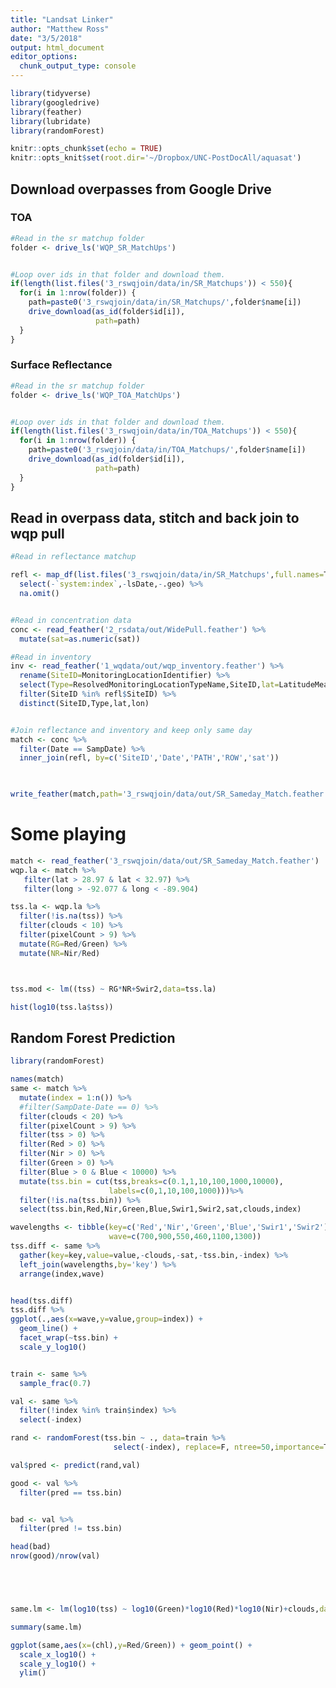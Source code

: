 ```yaml
---
title: "Landsat Linker"
author: "Matthew Ross"
date: "3/5/2018"
output: html_document
editor_options: 
  chunk_output_type: console
---
```


```r
library(tidyverse)
library(googledrive)
library(feather)
library(lubridate)
library(randomForest)

knitr::opts_chunk$set(echo = TRUE)
knitr::opts_knit$set(root.dir='~/Dropbox/UNC-PostDocAll/aquasat')


```



## Download overpasses from Google Drive

### TOA

```r

#Read in the sr matchup folder
folder <- drive_ls('WQP_SR_MatchUps')


#Loop over ids in that folder and download them.
if(length(list.files('3_rswqjoin/data/in/SR_Matchups')) < 550){
  for(i in 1:nrow(folder)) {
    path=paste0('3_rswqjoin/data/in/SR_Matchups/',folder$name[i])
    drive_download(as_id(folder$id[i]),
                   path=path)
  }
}


```

### Surface Reflectance

```r

#Read in the sr matchup folder
folder <- drive_ls('WQP_TOA_MatchUps')


#Loop over ids in that folder and download them.
if(length(list.files('3_rswqjoin/data/in/TOA_Matchups')) < 550){
  for(i in 1:nrow(folder)) {
    path=paste0('3_rswqjoin/data/in/TOA_Matchups/',folder$name[i])
    drive_download(as_id(folder$id[i]),
                   path=path)
  }
}


```


## Read in overpass data, stitch and back join to wqp pull 
```r
#Read in reflectance matchup

refl <- map_df(list.files('3_rswqjoin/data/in/SR_Matchups',full.names=T),read_csv) %>%
  select(-`system:index`,-lsDate,-.geo) %>%
  na.omit()


#Read in concentration data
conc <- read_feather('2_rsdata/out/WidePull.feather') %>%
  mutate(sat=as.numeric(sat))

#Read in inventory
inv <- read_feather('1_wqdata/out/wqp_inventory.feather') %>%
  rename(SiteID=MonitoringLocationIdentifier) %>%
  select(Type=ResolvedMonitoringLocationTypeName,SiteID,lat=LatitudeMeasure,lon=LongitudeMeasure) %>%
  filter(SiteID %in% refl$SiteID) %>%
  distinct(SiteID,Type,lat,lon)


#Join reflectance and inventory and keep only same day
match <- conc %>%
  filter(Date == SampDate) %>%
  inner_join(refl, by=c('SiteID','Date','PATH','ROW','sat')) 

  

write_feather(match,path='3_rswqjoin/data/out/SR_Sameday_Match.feather')

```

# Some playing
```r
match <- read_feather('3_rswqjoin/data/out/SR_Sameday_Match.feather')
wqp.la <- match %>%
   filter(lat > 28.97 & lat < 32.97) %>%
   filter(long > -92.077 & long < -89.904)

tss.la <- wqp.la %>%
  filter(!is.na(tss)) %>%
  filter(clouds < 10) %>%
  filter(pixelCount > 9) %>%
  mutate(RG=Red/Green) %>%
  mutate(NR=Nir/Red) 



tss.mod <- lm((tss) ~ RG*NR+Swir2,data=tss.la)

hist(log10(tss.la$tss))

```



## Random Forest Prediction
```r
library(randomForest)

names(match)
same <- match %>%
  mutate(index = 1:n()) %>%
  #filter(SampDate-Date == 0) %>%
  filter(clouds < 20) %>%
  filter(pixelCount > 9) %>%
  filter(tss > 0) %>%
  filter(Red > 0) %>%
  filter(Nir > 0) %>%
  filter(Green > 0) %>%
  filter(Blue > 0 & Blue < 10000) %>%
  mutate(tss.bin = cut(tss,breaks=c(0.1,1,10,100,1000,10000),
                      labels=c(0,1,10,100,1000)))%>%
  filter(!is.na(tss.bin)) %>%
  select(tss.bin,Red,Nir,Green,Blue,Swir1,Swir2,sat,clouds,index) 

wavelengths <- tibble(key=c('Red','Nir','Green','Blue','Swir1','Swir2'),
                      wave=c(700,900,550,460,1100,1300))
tss.diff <- same %>%
  gather(key=key,value=value,-clouds,-sat,-tss.bin,-index) %>%
  left_join(wavelengths,by='key') %>%
  arrange(index,wave)


head(tss.diff)
tss.diff %>%
ggplot(.,aes(x=wave,y=value,group=index)) + 
  geom_line() + 
  facet_wrap(~tss.bin) + 
  scale_y_log10()


train <- same %>%
  sample_frac(0.7) 

val <- same %>%
  filter(!index %in% train$index) %>%
  select(-index)

rand <- randomForest(tss.bin ~ ., data=train %>%
                       select(-index), replace=F, ntree=50,importance=T,nperm=2)

val$pred <- predict(rand,val)

good <- val %>%
  filter(pred == tss.bin)


bad <- val %>%
  filter(pred != tss.bin)

head(bad)
nrow(good)/nrow(val)





same.lm <- lm(log10(tss) ~ log10(Green)*log10(Red)*log10(Nir)+clouds,data=same)

summary(same.lm)

ggplot(same,aes(x=(chl),y=Red/Green)) + geom_point() + 
  scale_x_log10() + 
  scale_y_log10() + 
  ylim()


```

